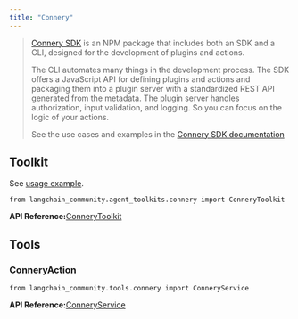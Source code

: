 ```yaml
---
title: "Connery"
---
```


> [Connery SDK](https://github.com/connery-io/connery-sdk) is an NPM package that includes both an SDK and a CLI, designed for the development of plugins and actions.
>
> The CLI automates many things in the development process. The SDK offers a JavaScript API for defining plugins and actions and packaging them into a plugin server with a standardized REST API generated from the metadata. The plugin server handles authorization, input validation, and logging. So you can focus on the logic of your actions.
>
> See the use cases and examples in the [Connery SDK documentation](https://sdk.connery.io/oss/use-cases/)

## Toolkit

See [usage example](/oss/integrations/tools/connery).

```
from langchain_community.agent_toolkits.connery import ConneryToolkit
```

**API Reference:**[ConneryToolkit](https://python.langchain.com/api_reference/community/agent_toolkits/langchain_community.agent_toolkits.connery.toolkit.ConneryToolkit.html)

## Tools

### ConneryAction

```
from langchain_community.tools.connery import ConneryService
```

**API Reference:**[ConneryService](https://python.langchain.com/api_reference/community/tools/langchain_community.tools.connery.service.ConneryService.html)
